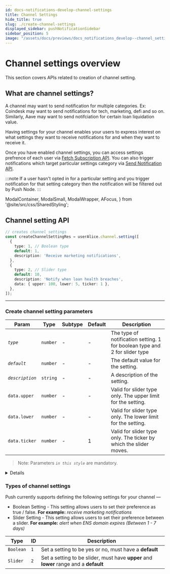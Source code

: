 ```yaml
---
id: docs-notifications-develop-channel-settings
title: Channel Settings
hide_title: true
slug: ./create-channel-settings
displayed_sidebar: pushNotificationSidebar
sidebar_position: 5
image: "/assets/docs/previews/docs_notifications_develop--channel_settings.png"
---
```


# Channel settings overview

This section covers APIs related to creation of channel setting.

<head>
  <title>{`Channel Settings | Push Notifications | Push Documentation`}</title>
</head>

## What are channel settings?

A channel may want to send notification for multiple categories. Ex: Coindesk may want to send notifications for tech, marketing, defi and so on. Similarly, Aave may want to send notifciation for certain loan liquidation value.

Having settings for your channel enables your users to express interest on what settings they want to receive notifications for and when they want to receive it.

Once you have enabled channel settings, you can access settings prefrence of each user via [Fetch Subscription API](/docs/notifications/build/fetch-subscriptions/ 'Fetch subscription API for channel settings'). You can also trigger notifications which target particular settings category via [Send Notification API](/docs/notifications/build/send-notification/ 'Send notification API for sending notification meant for vertain category').

:::note
If a user hasn't opted in for a particular setting and you trigger notification for that setting category then the notification will be filtered out by Push Node.
:::

  ModalContainer,
  ModalSmall,
  ModalWrapper,
  AFocus,
} from '@site/src/css/SharedStyling';

## Channel setting API

<Tabs className="codetabs" groupId="code-examples">
  <TabItem value="js" attributes={{className: "codetab js"}} default>

```typescript
// creates channel settings
const createChannelSettingRes = userAlice.channel.setting([
  {
    type: 1, // Boolean type
    default: 1,
    description: 'Receive marketing notifications',
  },
  {
    type: 2, // Slider type
    default: 10,
    description: 'Notify when loan health breaches',
    data: { upper: 100, lower: 5, ticker: 1 },
  },
]);
```

  </TabItem>
</Tabs>

---

### Create channel setting parameters

| Param           | Type     | Subtype | Default | Description                                                                |
| --------------- | -------- | ------- | ------- | -------------------------------------------------------------------------- |
| _`type`_        | `number` | -       | -       | The type of notification setting. 1 for boolean type and 2 for slider type |
| _`default`_     | `number` | -       | -       | The default value for the setting.                                         |
| _`description`_ | `string` | -       | -       | A description of the setting.                                              |
| `data.upper`    | `number` | -       | -       | Valid for slider type only. The upper limit for the setting.               |
| `data.lower`    | `number` | -       | -       | Valid for slider type only. The lower limit for the setting.               |
| `data.ticker`   | `number` | -       | 1       | Valid for slider type only. The ticker by which the slider moves.          |

> Note: Parameters _`in this style`_ are mandatory.

<Details summary="Expected response">

```typescript
{
  transactionHash: '0xf5056d382f209b5a7bcbf08d69c80dd13079467ba38413da8ca065a45f901a32';
}
```

</Details>

### Types of channel settings

Push currently supports defining the following settings for your channel —

- Boolean Setting - This setting allows users to set their preference as true / false. **For example:** _receive marketing notifications_
- Slider Setting - This setting allows users to set their preference between a slider. **For example:** _alert when ENS domain expires (Between 1 - 7 days)_

| Type      | ID  | Description                                                                           |
| --------- | --- | ------------------------------------------------------------------------------------- |
| `Boolean` | `1` | Set a setting to be yes or no, must have a **default**                                |
| `Slider`  | `2` | Set a setting to be slider, must have **upper** and **lower** range and a **default** |
